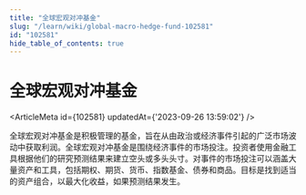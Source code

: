 ```yaml
---
title: "全球宏观对冲基金"
slug: "/learn/wiki/global-macro-hedge-fund-102581"
id: "102581"
hide_table_of_contents: true
---
```



# 全球宏观对冲基金

<ArticleMeta id={102581} updatedAt={'2023-09-26 13:59:02'} />
<div className='border-solid border-b border-t-0 my-4 border-[var(--ifm-color-gray-300)]' />

全球宏观对冲基金是积极管理的基金，旨在从由政治或经济事件引起的广泛市场波动中获取利润。全球宏观对冲基金是围绕经济事件的市场投注。投资者使用金融工具根据他们的研究预测结果来建立空头或多头头寸。对事件的市场投注可以涵盖大量资产和工具，包括期权、期货、货币、指数基金、债券和商品。目标是找到适当的资产组合，以最大化收益，如果预测结果发生。
